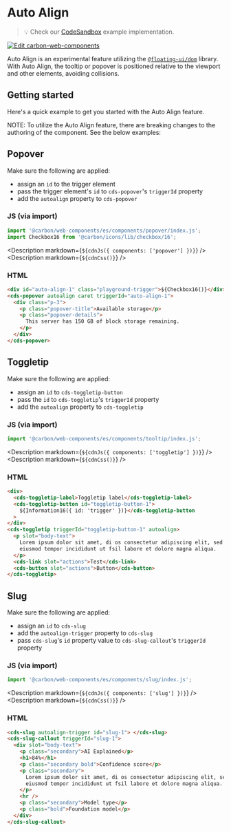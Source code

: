
# Auto Align

> 💡 Check our
> [CodeSandbox](https://codesandbox.io/s/github/carbon-design-system/carbon-for-ibm-dotcom/tree/main/packages/carbon-web-components/examples/codesandbox/basic/components/autoalign)
> example implementation.

[![Edit carbon-web-components](https://codesandbox.io/static/img/play-codesandbox.svg)](https://codesandbox.io/s/github/carbon-design-system/carbon-for-ibm-dotcom/tree/main/packages/carbon-web-components/examples/codesandbox/basic/components/autoalign)

Auto Align is an experimental feature utilizing the
[`@floating-ui/dom`](https://floating-ui.com/docs/getting-started) library. With
Auto Align, the tooltip or popover is positioned relative to the viewport and
other elements, avoiding collisions.

## Getting started

Here's a quick example to get you started with the Auto Align feature.

NOTE: To utilize the Auto Align feature, there are breaking changes to the
authoring of the component. See the below examples:

## Popover

Make sure the following are applied:

- assign an `id` to the trigger element
- pass the trigger element's `id` to `cds-popover`'s `triggerId` property
- add the `autoalign` property to `cds-popover`

### JS (via import)

```javascript
import '@carbon/web-components/es/components/popover/index.js';
import Checkbox16 from '@carbon/icons/lib/checkbox/16';
```

<Description markdown={`${cdnJs({ components: ['popover'] })}`} />
<Description markdown={`${cdnCss()}`} />

### HTML

```html
<div id="auto-align-1" class="playground-trigger">${Checkbox16()}</div>
<cds-popover autoalign caret triggerId="auto-align-1">
  <div class="p-3">
    <p class="popover-title">Available storage</p>
    <p class="popover-details">
      This server has 150 GB of block storage remaining.
    </p>
  </div>
</cds-popover>
```

## Toggletip

Make sure the following are applied:

- assign an `id` to `cds-toggletip-button`
- pass the `id` to `cds-toggletip`'s `triggerId` property
- add the `autoalign` property to `cds-toggletip`

### JS (via import)

```javascript
import '@carbon/web-components/es/components/tooltip/index.js';
```

<Description markdown={`${cdnJs({ components: ['toggletip'] })}`} />
<Description markdown={`${cdnCss()}`} />

### HTML

```html
<div>
  <cds-toggletip-label>Toggletip label</cds-toggletip-label>
  <cds-toggletip-button id="toggletip-button-1">
    ${Information16({ id: 'trigger' })}</cds-toggletip-button
  >
</div>
<cds-toggletip triggerId="toggletip-button-1" autoalign>
  <p slot="body-text">
    Lorem ipsum dolor sit amet, di os consectetur adipiscing elit, sed do
    eiusmod tempor incididunt ut fsil labore et dolore magna aliqua.
  </p>
  <cds-link slot="actions">Test</cds-link>
  <cds-button slot="actions">Button</cds-button>
</cds-toggletip>
```

## Slug

Make sure the following are applied:

- assign an `id` to `cds-slug`
- add the `autoalign-trigger` property to `cds-slug`
- pass `cds-slug`'s `id` property value to `cds-slug-callout`'s `triggerId`
  property

### JS (via import)

```javascript
import '@carbon/web-components/es/components/slug/index.js';
```

<Description markdown={`${cdnJs({ components: ['slug'] })}`} />
<Description markdown={`${cdnCss()}`} />

### HTML

```html
<cds-slug autoalign-trigger id="slug-1"> </cds-slug>
<cds-slug-callout triggerId="slug-1">
  <div slot="body-text">
    <p class="secondary">AI Explained</p>
    <h1>84%</h1>
    <p class="secondary bold">Confidence score</p>
    <p class="secondary">
      Lorem ipsum dolor sit amet, di os consectetur adipiscing elit, sed do
      eiusmod tempor incididunt ut fsil labore et dolore magna aliqua.
    </p>
    <hr />
    <p class="secondary">Model type</p>
    <p class="bold">Foundation model</p>
  </div>
</cds-slug-callout>
```
